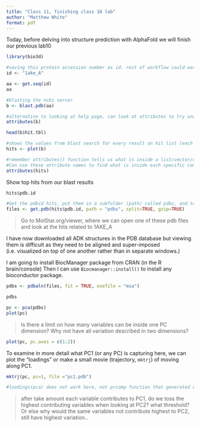 ```yaml
---
title: "Class 11, finishing class 10 lab"
author: "Matthew White"
format: pdf
---
```


Today, before delving into structure prediction with AlphaFold we will finish our previous lab10

```r
library(bio3d)

#saving this protein accession number as id. rest of workflow could work in the future for any protein of interest. thinking ahead!
id <- "1ake_A"

aa <- get.seq(id)
aa
```

```r
#blasting the ncbi server
b <- blast.pdb(aa)
```

```r
#alternative to looking at help page, can look at attributes to try understanding what previous function did. 
attributes(b)
```

```r
head(b$hit.tbl)
```

```r
#shows the values from blast search for every result on hit list (each dot is a diff gene/protein hit)
hits <- plot(b)
```

```r
#remember attributes() function tells us what is inside a list/vector/data frame/etc
#Can use these attribute names to find what is inside each specific component in the list
attributes(hits)
```

Show top hits from our blast results
```r
hits$pdb.id
```

```r
#Get the pdbid hits, put them in a subfolder (path) called pdbs, and turn it to zip file so not massive
files <- get.pdb(hits$pdb.id, path = "pdbs", split=TRUE, gzip=TRUE)
```


> Go to MolStar.org/viewer, where we can open one of these pdb files and look at the hits related to 1AKE_A

I have now downloaded all ADK structures in the PDB database but viewing them is difficult as they need to be aligned and super-imposed (i.e. visualized on top of one another rather than in separate windows.)

I am going to install BiocManager package from CRAN (in the R brain/console)
Then I can use `Biocmanager::install()` to install any bioconductor package.

```r
pdbs <- pdbaln(files, fit = TRUE, exefile = "msa")
```


```r
pdbs
```


```r
pc <- pca(pdbs)
plot(pc)
```

>Is there a limit on how many variables can be inside one PC dimension? Why not have all variation described in two dimensions? 

```r
plot(pc, pc.axes = c(1:2))
```

To examine in more detail what PC1 (or any PC) is capturing here, we can plot the "loadings" or make a small movie (trajectory, `mktrj`) of moving along PC1. 

```r
mktrj(pc, pc=1, file ="pc1.pdb")
```


```r
#loadings(pca) does not work here, not prcomp function that generated our pca
```

> after take amount each variable contributes to PC1, do we toss the highest contributing variables when looking at PC2? what threshold? Or else why would the same variables not contribute highest to PC2, still have highest variation.. 


